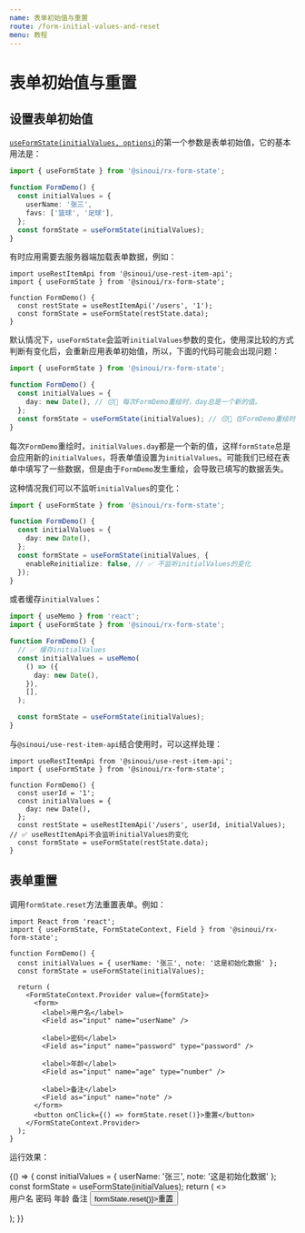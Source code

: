 ```yaml
---
name: 表单初始值与重置
route: /form-initial-values-and-reset
menu: 教程
---
```



# 表单初始值与重置

## 设置表单初始值

[`useFormState(initialValues, options)`](api-use-form-state)的第一个参数是表单初始值，它的基本用法是：

```ts
import { useFormState } from '@sinoui/rx-form-state';

function FormDemo() {
  const initialValues = {
    userName: '张三',
    favs: ['篮球', '足球'],
  };
  const formState = useFormState(initialValues);
}
```

有时应用需要去服务器端加载表单数据，例如：

```tsx
import useRestItemApi from '@sinoui/use-rest-item-api';
import { useFormState } from '@sinoui/rx-form-state';

function FormDemo() {
  const restState = useRestItemApi('/users', '1');
  const formState = useFormState(restState.data);
}
```

默认情况下，`useFormState`会监听`initialValues`参数的变化，使用深比较的方式判断有变化后，会重新应用表单初始值，所以，下面的代码可能会出现问题：

```ts
import { useFormState } from '@sinoui/rx-form-state';

function FormDemo() {
  const initialValues = {
    day: new Date(), // 😔🔴 每次FormDemo重绘时，day总是一个新的值。
  };
  const formState = useFormState(initialValues); // 😔🔴 在FormDemo重绘时，会出现表单值丢失情况
}
```

每次`FormDemo`重绘时，`initialValues.day`都是一个新的值，这样`formState`总是会应用新的`initialValues`，将表单值设置为`initialValues`。可能我们已经在表单中填写了一些数据，但是由于`FormDemo`发生重绘，会导致已填写的数据丢失。

这种情况我们可以不监听`initialValues`的变化：

```ts
import { useFormState } from '@sinoui/rx-form-state';

function FormDemo() {
  const initialValues = {
    day: new Date(),
  };
  const formState = useFormState(initialValues, {
    enableReinitialize: false, // ✅ 不监听initialValues的变化
  });
}
```

或者缓存`initialValues`：

```ts
import { useMemo } from 'react';
import { useFormState } from '@sinoui/rx-form-state';

function FormDemo() {
  // ✅ 缓存initialValues
  const initialValues = useMemo(
    () => ({
      day: new Date(),
    }),
    [],
  );

  const formState = useFormState(initialValues);
}
```

与`@sinoui/use-rest-item-api`结合使用时，可以这样处理：

```tsx
import useRestItemApi from '@sinoui/use-rest-item-api';
import { useFormState } from '@sinoui/rx-form-state';

function FormDemo() {
  const userId = '1';
  const initialValues = {
    day: new Date(),
  };
  const restState = useRestItemApi('/users', userId, initialValues); // ✅ useRestItemApi不会监听initialValues的变化
  const formState = useFormState(restState.data);
}
```

## 表单重置

调用`formState.reset`方法重置表单。例如：

```tsx
import React from 'react';
import { useFormState, FormStateContext, Field } from '@sinoui/rx-form-state';

function FormDemo() {
  const initialValues = { userName: '张三', note: '这是初始化数据' };
  const formState = useFormState(initialValues);

  return (
    <FormStateContext.Provider value={formState}>
      <form>
        <label>用户名</label>
        <Field as="input" name="userName" />

        <label>密码</label>
        <Field as="input" name="password" type="password" />

        <label>年龄</label>
        <Field as="input" name="age" type="number" />

        <label>备注</label>
        <Field as="input" name="note" />
      </form>
      <button onClick={() => formState.reset()}>重置</button>
    </FormStateContext.Provider>
  );
}
```

运行效果：

<Playground>
  {() => {
    const initialValues = { userName: '张三', note: '这是初始化数据' };
    const formState = useFormState(initialValues);
    return (
      <FormStateContext.Provider value={formState}>
        <>
          <form>
            <label>用户名</label>
            <Field as="input" name="userName" />
            <label>密码</label>
            <Field as="input" name="password" type="password" />
            <label>年龄</label>
            <Field as="input" name="age" type="number" />
            <label>备注</label>
            <Field as="input" name="note" />
          </form>
        </>
        <button onClick={() => formState.reset()}>重置</button>
      </FormStateContext.Provider>
    );
  }}
</Playground>
